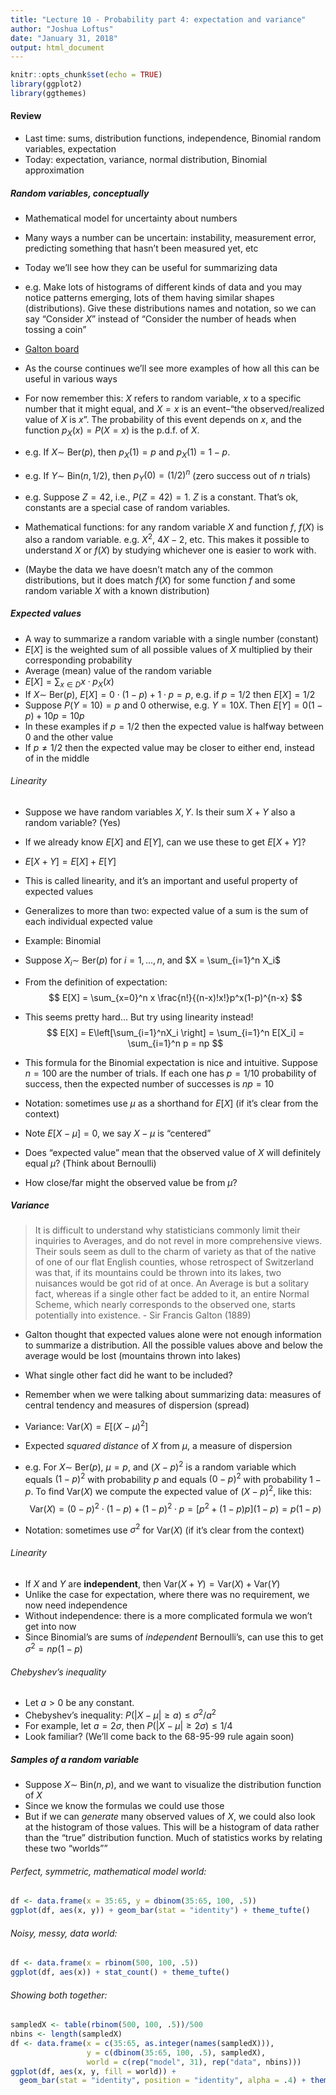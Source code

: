 ```yaml
---
title: "Lecture 10 - Probability part 4: expectation and variance"
author: "Joshua Loftus"
date: "January 31, 2018"
output: html_document
---
```


```r
knitr::opts_chunk$set(echo = TRUE)
library(ggplot2)
library(ggthemes)
```

#### Review

- Last time: sums, distribution functions, independence, Binomial random variables, expectation
- Today: expectation, variance, normal distribution, Binomial approximation

##### Random variables, conceptually

- Mathematical model for uncertainty about numbers
- Many ways a number can be uncertain: instability, measurement error, predicting something that hasn't been measured yet, etc

- Today we'll see how they can be useful for summarizing data
- e.g. Make lots of histograms of different kinds of data and you may notice patterns emerging, lots of them having similar shapes (distributions). Give these distributions names and notation, so we can say "Consider $X$" instead of "Consider the number of heads when tossing a coin" 
- [Galton board](https://en.wikipedia.org/wiki/Bean_machine)
- As the course continues we'll see more examples of how all this can be useful in various ways

- For now remember this: $X$ refers to random variable, $x$ to a specific number that it might equal, and $X = x$ is an event--"the observed/realized value of $X$ is $x$". The probability of this event depends on $x$, and the function $p_X(x) = P(X = x)$ is the p.d.f. of $X$.
- e.g. If $X \sim$ Ber($p$), then $p_X(1) = p$ and $p_X(1) = 1 - p$.
- e.g. If $Y \sim$ Bin($n, 1/2$), then $p_Y(0) = (1/2)^n$ (zero success out of $n$ trials)
- e.g. Suppose $Z = 42$, i.e., $P(Z = 42) = 1$. $Z$ is a constant. That's ok, constants are a special case of random variables.

- Mathematical functions: for any random variable $X$ and function $f$, $f(X)$ is also a random variable. e.g. $X^2$, $4X-2$, etc. This makes it possible to understand $X$ or $f(X)$ by studying whichever one is easier to work with.
- (Maybe the data we have doesn't match any of the common distributions, but it does match $f(X)$ for some function $f$ and some random variable $X$ with a known distribution)

##### Expected values

- A way to summarize a random variable with a single number (constant)
- $E[X]$ is the weighted sum of all possible values of $X$ multiplied by their corresponding probability
- Average (mean) value of the random variable
- $E[X] = \sum_{x \in D} x \cdot p_X(x)$
- If $X \sim$ Ber($p$), $E[X] = 0\cdot(1-p) + 1\cdot p = p$, e.g. if $p = 1/2$ then $E[X] = 1/2$
- Suppose $P(Y = 10) = p$ and 0 otherwise, e.g. $Y = 10X$. Then $E[Y] = 0(1-p) + 10p = 10p$
- In these examples if $p = 1/2$ then the expected value is halfway between 0 and the other value
- If $p \neq 1/2$ then the expected value may be closer to either end, instead of in the middle

###### Linearity

- Suppose we have random variables $X, Y$. Is their sum $X+Y$ also a random variable? (Yes)
- If we already know $E[X]$ and $E[Y]$, can we use these to get $E[X+Y]$?
- $E[X+Y] = E[X] + E[Y]$
- This is called linearity, and it's an important and useful property of expected values
- Generalizes to more than two: expected value of a sum is the sum of each individual expected value

- Example: Binomial
- Suppose $X_i \sim$ Ber($p$) for $i = 1, \ldots, n$, and $X = \sum_{i=1}^n X_i$
- From the definition of expectation:
$$
E[X] = \sum_{x=0}^n x \frac{n!}{(n-x)!x!}p^x(1-p)^{n-x}
$$
- This seems pretty hard... But try using linearity instead!
$$
E[X] = E\left[\sum_{i=1}^nX_i \right] = \sum_{i=1}^n E[X_i] = \sum_{i=1}^n p = np
$$
- This formula for the Binomial expectation is nice and intuitive. Suppose $n = 100$ are the number of trials. If each one has $p = 1/10$ probability of success, then the expected number of successes is $np = 10$

- Notation: sometimes use $\mu$ as a shorthand for $E[X]$ (if it's clear from the context)
- Note $E[X - \mu] = 0$, we say $X - \mu$ is "centered"
- Does "expected value" mean that the observed value of $X$ will definitely equal $\mu$? (Think about Bernoulli)
- How close/far might the observed value be from $\mu$?

##### Variance

> It is difficult to understand why statisticians commonly limit their inquiries to Averages, and do not revel in more comprehensive views. Their souls seem as dull to the charm of variety as that of the native of one of our flat English counties, whose retrospect of Switzerland was that, if its mountains could be thrown into its lakes, two nuisances would be got rid of at once. An Average is but a solitary fact, whereas if a single other fact be added to it, an entire Normal Scheme, which nearly corresponds to the observed one, starts potentially into existence. - Sir Francis Galton (1889)

- Galton thought that expected values alone were not enough information to summarize a distribution. All the possible values above and below the average would be lost (mountains thrown into lakes)
- What single other fact did he want to be included?
- Remember when we were talking about summarizing data: measures of central tendency and measures of dispersion (spread)
- Variance: $\text{Var}(X) = E[(X - \mu)^2]$
- Expected *squared distance* of $X$ from $\mu$, a measure of dispersion

- e.g. For $X \sim$ Ber($p$), $\mu = p$, and $(X - p)^2$ is a random variable which equals $(1-p)^2$ with probability $p$ and equals $(0-p)^2$ with probability $1-p$. To find $\text{Var}(X)$ we compute the expected value of $(X-p)^2$, like this:
$$
\text{Var}(X) = (0-p)^2 \cdot (1-p) + (1-p)^2 \cdot p = [p^2 + (1-p)p](1-p) = p(1-p)
$$

- Notation: sometimes use $\sigma^2$ for $\text{Var}(X)$ (if it's clear from the context)

###### Linearity

- If $X$ and $Y$ are **independent**, then $\text{Var}(X+Y) = \text{Var}(X) + \text{Var}(Y)$
- Unlike the case for expectation, where there was no requirement, we now need independence
- Without independence: there is a more complicated formula we won't get into now
- Since Binomial's are sums of *independent* Bernoulli's, can use this to get $\sigma^2 = np(1-p)$

###### Chebyshev's inequality

- Let $a > 0$ be any constant.
- Chebyshev's inequality: $P(|X - \mu| \geq a) \leq \sigma^2/a^2$
- For example, let $a = 2\sigma$, then $P(|X - \mu| \geq 2\sigma) \leq 1/4$
- Look familiar? (We'll come back to the 68-95-99 rule again soon)

##### Samples of a random variable

- Suppose $X \sim$ Bin($n,p$), and we want to visualize the distribution function of $X$
- Since we know the formulas we could use those
- But if we can *generate* many observed values of $X$, we could also look at the histogram of those values. This will be a histogram of data rather than the "true" distribution function. Much of statistics works by relating these two "worlds""


###### Perfect, symmetric, mathematical model world:

```r
df <- data.frame(x = 35:65, y = dbinom(35:65, 100, .5))
ggplot(df, aes(x, y)) + geom_bar(stat = "identity") + theme_tufte()
```

###### Noisy, messy, data world:

```r
df <- data.frame(x = rbinom(500, 100, .5))
ggplot(df, aes(x)) + stat_count() + theme_tufte()
```

###### Showing both together:

```r
sampledX <- table(rbinom(500, 100, .5))/500
nbins <- length(sampledX)
df <- data.frame(x = c(35:65, as.integer(names(sampledX))),
                 y = c(dbinom(35:65, 100, .5), sampledX),
                 world = c(rep("model", 31), rep("data", nbins)))
ggplot(df, aes(x, y, fill = world)) + 
  geom_bar(stat = "identity", position = "identity", alpha = .4) + theme_tufte()
```

